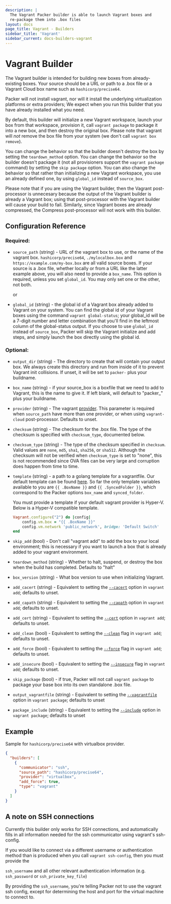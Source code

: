```yaml
---
description: |
  The Vagrant Packer builder is able to launch Vagrant boxes and
  re-package them into .box files
layout: docs
page_title: Vagrant - Builders
sidebar_title: 'Vagrant'
sidebar_current: docs-builders-vagrant
---
```


# Vagrant Builder

The Vagrant builder is intended for building new boxes from already-existing
boxes. Your source should be a URL or path to a .box file or a Vagrant Cloud
box name such as `hashicorp/precise64`.

Packer will not install vagrant, nor will it install the underlying
virtualization platforms or extra providers; We expect when you run this
builder that you have already installed what you need.

By default, this builder will initialize a new Vagrant workspace, launch your
box from that workspace, provision it, call `vagrant package` to package it
into a new box, and then destroy the original box. Please note that vagrant
will _not_ remove the box file from your system (we don't call
`vagrant box remove`).

You can change the behavior so that the builder doesn't destroy the box by
setting the `teardown_method` option. You can change the behavior so the builder
doesn't package it (not all provisioners support the `vagrant package` command)
by setting the `skip package` option. You can also change the behavior so that
rather than initializing a new Vagrant workspace, you use an already defined
one, by using `global_id` instead of `source_box`.

Please note that if you are using the Vagrant builder, then the Vagrant
post-processor is unnecesary because the output of the Vagrant builder is
already a Vagrant box; using that post-processor with the Vagrant builder will
cause your build to fail. Similarly, since Vagrant boxes are already compressed,
the Compress post-processor will not work with this builder.

## Configuration Reference

### Required:

- `source_path` (string) - URL of the vagrant box to use, or the name of the
  vagrant box. `hashicorp/precise64`, `./mylocalbox.box` and
  `https://example.com/my-box.box` are all valid source boxes. If your
  source is a .box file, whether locally or from a URL like the latter example
  above, you will also need to provide a `box_name`. This option is required,
  unless you set `global_id`. You may only set one or the other, not both.

  or

- `global_id` (string) - the global id of a Vagrant box already added to Vagrant
  on your system. You can find the global id of your Vagrant boxes using the
  command `vagrant global-status`; your global_id will be a 7-digit number and
  letter combination that you'll find in the leftmost column of the
  global-status output. If you choose to use `global_id` instead of
  `source_box`, Packer will skip the Vagrant initialize and add steps, and
  simply launch the box directly using the global id.

### Optional:

- `output_dir` (string) - The directory to create that will contain
  your output box. We always create this directory and run from inside of it to
  prevent Vagrant init collisions. If unset, it will be set to `packer-` plus
  your buildname.

- `box_name` (string) - if your source_box is a boxfile that we need to add
  to Vagrant, this is the name to give it. If left blank, will default to
  "packer\_" plus your buildname.

- `provider` (string) - The vagrant [provider](/docs/post-processors/vagrant).
  This parameter is required when `source_path` have more than one provider,
  or when using `vagrant-cloud` post-processor. Defaults to unset.

- `checksum` (string) - The checksum for the .box file. The type of the
  checksum is specified with `checksum_type`, documented below.

- `checksum_type` (string) - The type of the checksum specified in `checksum`.
  Valid values are `none`, `md5`, `sha1`, `sha256`, or `sha512`. Although the
  checksum will not be verified when `checksum_type` is set to "none", this is
  not recommended since OVA files can be very large and corruption does happen
  from time to time.

- `template` (string) - a path to a golang template for a
  vagrantfile. Our default template can be found
  [here](https://github.com/hashicorp/packer/blob/master/builder/vagrant/step_create_vagrantfile.go#L23-L37). So far the only template variables available to you are `{{ .BoxName }}` and
  `{{ .SyncedFolder }}`, which correspond to the Packer options `box_name` and
  `synced_folder`.

  You must provide a template if your default vagrant provider is Hyper-V.
  Below is a Hyper-V compatible template.

  ```ruby
  Vagrant.configure("2") do |config|
      config.vm.box = "{{ .BoxName }}"
      config.vm.network 'public_network', bridge: 'Default Switch'
  end
  ```

- `skip_add` (bool) - Don't call "vagrant add" to add the box to your local
  environment; this is necessary if you want to launch a box that is already
  added to your vagrant environment.

- `teardown_method` (string) - Whether to halt, suspend, or destroy the box when
  the build has completed. Defaults to "halt"

- `box_version` (string) - What box version to use when initializing Vagrant.

- `add_cacert` (string) - Equivalent to setting the
  [`--cacert`](https://www.vagrantup.com/docs/cli/box.html#cacert-certfile)
  option in `vagrant add`; defaults to unset.

- `add_capath` (string) - Equivalent to setting the
  [`--capath`](https://www.vagrantup.com/docs/cli/box.html#capath-certdir) option
  in `vagrant add`; defaults to unset.

- `add_cert` (string) - Equivalent to setting the
  [`--cert`](https://www.vagrantup.com/docs/cli/box.html#cert-certfile) option in
  `vagrant add`; defaults to unset.

- `add_clean` (bool) - Equivalent to setting the
  [`--clean`](https://www.vagrantup.com/docs/cli/box.html#clean) flag in
  `vagrant add`; defaults to unset.

- `add_force` (bool) - Equivalent to setting the
  [`--force`](https://www.vagrantup.com/docs/cli/box.html#force) flag in
  `vagrant add`; defaults to unset.

- `add_insecure` (bool) - Equivalent to setting the
  [`--insecure`](https://www.vagrantup.com/docs/cli/box.html#insecure) flag in
  `vagrant add`; defaults to unset.

- `skip_package` (bool) - if true, Packer will not call `vagrant package` to
  package your base box into its own standalone .box file.

- `output_vagrantfile` (string) - Equivalent to setting the
  [`--vagrantfile`](https://www.vagrantup.com/docs/cli/package.html#vagrantfile-file) option
  in `vagrant package`; defaults to unset

- `package_include` (string) - Equivalent to setting the
  [`--include`](https://www.vagrantup.com/docs/cli/package.html#include-x-y-z) option
  in `vagrant package`; defaults to unset

## Example

Sample for `hashicorp/precise64` with virtualbox provider.

```json
{
  "builders": [
    {
      "communicator": "ssh",
      "source_path": "hashicorp/precise64",
      "provider": "virtualbox",
      "add_force": true,
      "type": "vagrant"
    }
  ]
}
```

## A note on SSH connections

Currently this builder only works for SSH connections, and automatically fills
in all information needed for the ssh communicator using vagrant's ssh-config.

If you would like to connect via a different username or authentication method
than is produced when you call `vagrant ssh-config`, then you must provide the

`ssh_username` and all other relevant authentication information (e.g.
`ssh_password` or `ssh_private_key_file`)

By providing the `ssh_username`, you're telling Packer not to use the vagrant
ssh config, except for determining the host and port for the virtual machine to
connect to.

